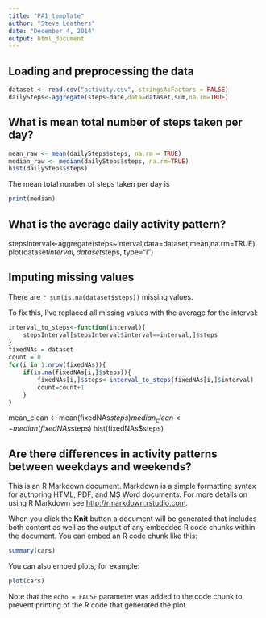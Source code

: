 ```yaml
---
title: "PA1_template"
author: "Steve Leathers"
date: "December 4, 2014"
output: html_document
---
```


## Loading and preprocessing the data
```r

dataset <- read.csv("activity.csv", stringsAsFactors = FALSE)
dailySteps<-aggregate(steps~date,data=dataset,sum,na.rm=TRUE)
```
## What is mean total number of steps taken per day?
```r
mean_raw <- mean(dailySteps$steps, na.rm = TRUE)
median_raw <- median(dailySteps$steps, na.rm=TRUE)
hist(dailySteps$steps)
```
The mean total number of steps taken per day is
```r
print(median)
```
## What is the average daily activity pattern?
stepsInterval<-aggregate(steps~interval,data=dataset,mean,na.rm=TRUE)
plot(dataset$interval, dataset$steps, type="l")


## Imputing missing values

There are ```r sum(is.na(dataset$steps))``` missing values.

To fix this, I've replaced all missing values with the average for the interval:

```r
interval_to_steps<-function(interval){
    stepsInterval[stepsInterval$interval==interval,]$steps
}
fixedNAs = dataset
count = 0
for(i in 1:nrow(fixedNAs)){
    if(is.na(fixedNAs[i,]$steps)){
        fixedNAs[i,]$steps<-interval_to_steps(fixedNAs[i,]$interval)
        count=count+1
    }
}
```
mean_clean <- mean(fixedNAs$steps)
median_clean <- median(fixedNAs$steps)
hist(fixedNAs$steps)

## Are there differences in activity patterns between weekdays and weekends?

This is an R Markdown document. Markdown is a simple formatting syntax for authoring HTML, PDF, and MS Word documents. For more details on using R Markdown see <http://rmarkdown.rstudio.com>.

When you click the **Knit** button a document will be generated that includes both content as well as the output of any embedded R code chunks within the document. You can embed an R code chunk like this:

```r
summary(cars)
```

You can also embed plots, for example:

```r
plot(cars)
```

Note that the `echo = FALSE` parameter was added to the code chunk to prevent printing of the R code that generated the plot.
